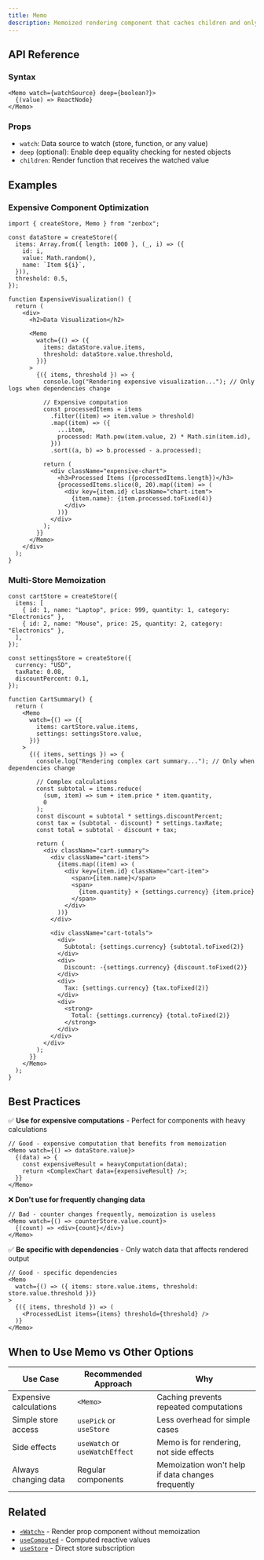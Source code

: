 ```yaml
---
title: Memo
description: Memoized rendering component that caches children and only re-renders when watched dependencies change. Perfect for optimizing expensive computations.
---
```


## API Reference

### Syntax

```tsx
<Memo watch={watchSource} deep={boolean?}>
  {(value) => ReactNode}
</Memo>
```

### Props

- `watch`: Data source to watch (store, function, or any value)
- `deep` (optional): Enable deep equality checking for nested objects
- `children`: Render function that receives the watched value

## Examples

### Expensive Component Optimization

```tsx
import { createStore, Memo } from "zenbox";

const dataStore = createStore({
  items: Array.from({ length: 1000 }, (_, i) => ({
    id: i,
    value: Math.random(),
    name: `Item ${i}`,
  })),
  threshold: 0.5,
});

function ExpensiveVisualization() {
  return (
    <div>
      <h2>Data Visualization</h2>

      <Memo
        watch={() => ({
          items: dataStore.value.items,
          threshold: dataStore.value.threshold,
        })}
      >
        {({ items, threshold }) => {
          console.log("Rendering expensive visualization..."); // Only logs when dependencies change

          // Expensive computation
          const processedItems = items
            .filter((item) => item.value > threshold)
            .map((item) => ({
              ...item,
              processed: Math.pow(item.value, 2) * Math.sin(item.id),
            }))
            .sort((a, b) => b.processed - a.processed);

          return (
            <div className="expensive-chart">
              <h3>Processed Items ({processedItems.length})</h3>
              {processedItems.slice(0, 20).map((item) => (
                <div key={item.id} className="chart-item">
                  {item.name}: {item.processed.toFixed(4)}
                </div>
              ))}
            </div>
          );
        }}
      </Memo>
    </div>
  );
}
```

### Multi-Store Memoization

```tsx
const cartStore = createStore({
  items: [
    { id: 1, name: "Laptop", price: 999, quantity: 1, category: "Electronics" },
    { id: 2, name: "Mouse", price: 25, quantity: 2, category: "Electronics" },
  ],
});

const settingsStore = createStore({
  currency: "USD",
  taxRate: 0.08,
  discountPercent: 0.1,
});

function CartSummary() {
  return (
    <Memo
      watch={() => ({
        items: cartStore.value.items,
        settings: settingsStore.value,
      })}
    >
      {({ items, settings }) => {
        console.log("Rendering complex cart summary..."); // Only when dependencies change

        // Complex calculations
        const subtotal = items.reduce(
          (sum, item) => sum + item.price * item.quantity,
          0
        );
        const discount = subtotal * settings.discountPercent;
        const tax = (subtotal - discount) * settings.taxRate;
        const total = subtotal - discount + tax;

        return (
          <div className="cart-summary">
            <div className="cart-items">
              {items.map((item) => (
                <div key={item.id} className="cart-item">
                  <span>{item.name}</span>
                  <span>
                    {item.quantity} × {settings.currency} {item.price}
                  </span>
                </div>
              ))}
            </div>

            <div className="cart-totals">
              <div>
                Subtotal: {settings.currency} {subtotal.toFixed(2)}
              </div>
              <div>
                Discount: -{settings.currency} {discount.toFixed(2)}
              </div>
              <div>
                Tax: {settings.currency} {tax.toFixed(2)}
              </div>
              <div>
                <strong>
                  Total: {settings.currency} {total.toFixed(2)}
                </strong>
              </div>
            </div>
          </div>
        );
      }}
    </Memo>
  );
}
```

## Best Practices

✅ **Use for expensive computations** - Perfect for components with heavy calculations

```tsx
// Good - expensive computation that benefits from memoization
<Memo watch={() => dataStore.value}>
  {(data) => {
    const expensiveResult = heavyComputation(data);
    return <ComplexChart data={expensiveResult} />;
  }}
</Memo>
```

❌ **Don't use for frequently changing data**

```tsx
// Bad - counter changes frequently, memoization is useless
<Memo watch={() => counterStore.value.count}>
  {(count) => <div>{count}</div>}
</Memo>
```

✅ **Be specific with dependencies** - Only watch data that affects rendered output

```tsx
// Good - specific dependencies
<Memo
  watch={() => ({ items: store.value.items, threshold: store.value.threshold })}
>
  {({ items, threshold }) => (
    <ProcessedList items={items} threshold={threshold} />
  )}
</Memo>
```

## When to Use Memo vs Other Options

| Use Case               | Recommended Approach           | Why                                               |
| ---------------------- | ------------------------------ | ------------------------------------------------- |
| Expensive calculations | `<Memo>`                       | Caching prevents repeated computations            |
| Simple store access    | `usePick` or `useStore`        | Less overhead for simple cases                    |
| Side effects           | `useWatch` or `useWatchEffect` | Memo is for rendering, not side effects           |
| Always changing data   | Regular components             | Memoization won't help if data changes frequently |

## Related

- [`<Watch>`](./Watch) - Render prop component without memoization
- [`useComputed`](../hooks/useComputed) - Computed reactive values
- [`useStore`](../hooks/useStore) - Direct store subscription

